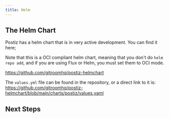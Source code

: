 ```yaml
---
title: Helm
---
```



<EarlyDoc />
<InstallationRecommendedOptions />
<Prereqs />

## The Helm Chart
Postiz has a helm chart that is in very active development. You can find it here;

Note that this is a OCI compliant helm chart, meaning that you don't do `helm repo add`, and if you are using Flux or Helm, you must set them to OCI mode.

https://github.com/gitroomhq/postiz-helmchart

The `values.yml` file can be found in the repository, or a direct link to it is: https://github.com/gitroomhq/postiz-helmchart/blob/main/charts/postiz/values.yaml


## Next Steps

<Cards>
  <Cards.Card title="Set up providers such as Linkedin, X and Reddit" href="/providers" />
  <Cards.Card title="Learn the architecture of the project" href="/howitworks" />
</Cards>
